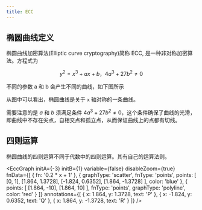 ```yaml
---
title: ECC
---
```


## 椭圆曲线定义

椭圆曲线加密算法(Elliptic curve cryptography)简称 ECC, 是一种非对称加密算法。方程式为

$$
y^2 = x^3 + ax +b，4a^3 + 27b^2 \neq 0
$$

不同的参数 a 和 b 会产生不同的曲线，如下图所示

<EccGraph />

从图中可以看出，椭圆曲线是关于 `x` 轴对称的一条曲线。

需要注意的是 $a$ 和 $b$ 须满足条件 $4a^3 + 27b^2 \neq 0$，这个条件确保了曲线的光滑，即曲线中不存在尖点，自相交点和孤立点，从而保证曲线上的点都有切线。

## 四则运算

椭圆曲线的四则运算不同于代数中的四则运算。其有自己的运算法则。

<EccGraph
  initA={-3}
  initB={1}
  variable={false}
  disableZoom={true}
  fnData={[
    {
      fn: '0.2 * x + 1'
    },
    {
      graphType: 'scatter',
      fnType: 'points',
      points: [
        [0, 1],
        [1.864, 1.3728],
        [-1.824, 0.6352],
        [1.864, -1.3728]
      ],
      color: 'blue'
    },
    {
      points: [
        [1.864, -10],
        [1.864, 10]
      ],
      fnType: 'points',
      graphType: 'polyline',
      color: 'red'
    }
  ]}
  annotations={[
    {
      x: 1.864,
      y: 1.3728,
      text: 'P'
    },
    {
      x: -1.824,
      y: 0.6352,
      text: 'Q'
    },
    {
      x: 1.864,
      y: -1.3728,
      text: 'R'
    }
  ]}
/>
